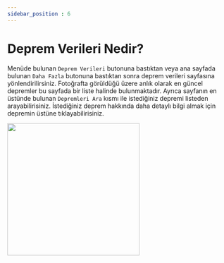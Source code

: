 ---
sidebar_position : 6
---
# Deprem Verileri Nedir?
Menüde bulunan `Deprem Verileri` butonuna bastıktan veya ana sayfada bulunan `Daha Fazla` butonuna bastıktan sonra deprem verileri sayfasına yönlendirilirsiniz. Fotoğrafta görüldüğü üzere anlık olarak en güncel depremler bu sayfada bir liste halinde bulunmaktadır. Ayrıca sayfanın en üstünde bulunan `Depremleri Ara` kısmı ile istediğiniz depremi listeden arayabilirisiniz. İstediğiniz deprem hakkında daha detaylı bilgi almak için depremin üstüne tıklayabilirisiniz.


<img src={GitHubLogo} width="300"/>

